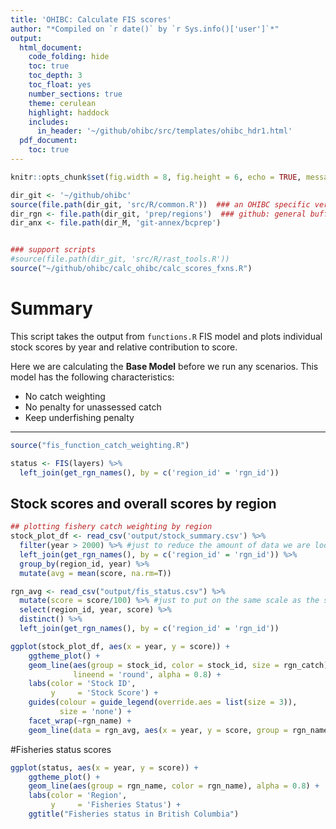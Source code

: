 ```yaml
---
title: 'OHIBC: Calculate FIS scores'
author: "*Compiled on `r date()` by `r Sys.info()['user']`*"
output: 
  html_document:
    code_folding: hide
    toc: true
    toc_depth: 3
    toc_float: yes
    number_sections: true
    theme: cerulean
    highlight: haddock
    includes: 
      in_header: '~/github/ohibc/src/templates/ohibc_hdr1.html'
  pdf_document:
    toc: true
---
```


``` r

knitr::opts_chunk$set(fig.width = 8, fig.height = 6, echo = TRUE, message = FALSE, warning = FALSE)

dir_git <- '~/github/ohibc'
source(file.path(dir_git, 'src/R/common.R'))  ### an OHIBC specific version of common.R
dir_rgn <- file.path(dir_git, 'prep/regions')  ### github: general buffer region shapefiles
dir_anx <- file.path(dir_M, 'git-annex/bcprep')


### support scripts
#source(file.path(dir_git, 'src/R/rast_tools.R')) 
source("~/github/ohibc/calc_ohibc/calc_scores_fxns.R")

```

# Summary

This script takes the output from `functions.R` FIS model and plots individual stock scores by year and relative contribution to score.

Here we are calculating the **Base Model** before we run any scenarios. This model has the following characteristics:

- No catch weighting  
- No penalty for unassessed catch  
- Keep underfishing penalty  

------

```r

source("fis_function_catch_weighting.R")

status <- FIS(layers) %>%
  left_join(get_rgn_names(), by = c('region_id' = 'rgn_id'))

```


## Stock scores and overall scores by region

``` r

## plotting fishery catch weighting by region
stock_plot_df <- read_csv('output/stock_summary.csv') %>%
  filter(year > 2000) %>% #just to reduce the amount of data we are looking at
  left_join(get_rgn_names(), by = c('region_id' = 'rgn_id')) %>%
  group_by(region_id, year) %>%
  mutate(avg = mean(score, na.rm=T))

```

``` r

rgn_avg <- read_csv("output/fis_status.csv") %>%
  mutate(score = score/100) %>% #just to put on the same scale as the stock scores
  select(region_id, year, score) %>%
  distinct() %>%
  left_join(get_rgn_names(), by = c('region_id' = 'rgn_id'))

ggplot(stock_plot_df, aes(x = year, y = score)) +
    ggtheme_plot() +
    geom_line(aes(group = stock_id, color = stock_id, size = rgn_catch),
              lineend = 'round', alpha = 0.8) +
    labs(color = 'Stock ID',
         y     = 'Stock Score') +
    guides(colour = guide_legend(override.aes = list(size = 3)),
           size = 'none') +
    facet_wrap(~rgn_name) +
    geom_line(data = rgn_avg, aes(x = year, y = score, group = rgn_name), color = "black", lwd = 1)

```

#Fisheries status scores

``` r

ggplot(status, aes(x = year, y = score)) +
    ggtheme_plot() +
    geom_line(aes(group = rgn_name, color = rgn_name), alpha = 0.8) +
    labs(color = 'Region',
         y     = 'Fisheries Status') +
    ggtitle("Fisheries status in British Columbia")

```
